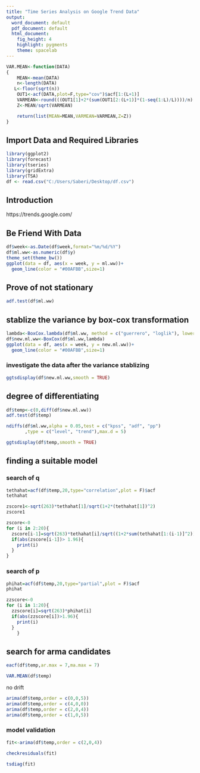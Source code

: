 ```yaml
---
title: "Time Series Analysis on Google Trend Data"
output:
  word_document: default
  pdf_document: default
  html_document:
    fig_height: 4
    highlight: pygments
    theme: spacelab
---
```

```r
VAR.MEAN<-function(DATA)
{
	MEAN<-mean(DATA)
	n<-length(DATA)
   L<-floor(sqrt(n))
	OUT1<-acf(DATA,plot=F,type="cov")$acf[1:(L+1)]
	VARMEAN<-round(((OUT1[1]+2*(sum(OUT1[2:(L+1)]*(1-seq(1:L)/L))))/n),4)
	Z<-MEAN/sqrt(VARMEAN)

	return(list(MEAN=MEAN,VARMEAN=VARMEAN,Z=Z))
}
```

## Import Data and Required Libraries

```r
library(ggplot2)
library(forecast)
library(tseries)
library(gridExtra)
library(TSA)
df <- read.csv("C:/Users/Saberi/Desktop/df.csv")
```

## Introduction

https://trends.google.com/

## Be Friend With Data

```r
df$week<-as.Date(df$week,format="%m/%d/%Y")
df$ml.ww<-as.numeric(df$y)
theme_set(theme_bw())
ggplot(data = df, aes(x = week, y = ml.ww))+
  geom_line(color = "#00AFBB",size=1)
```

## Prove of not stationary

```r
adf.test(df$ml.ww)
```

## stablize the variance by box-cox transformation

```r
lambda<-BoxCox.lambda(df$ml.ww, method = c("guerrero", "loglik"), lower = -1, upper = 2)
df$new.ml.ww<-BoxCox(df$ml.ww,lambda)
ggplot(data = df, aes(x = week, y = new.ml.ww))+
  geom_line(color = "#00AFBB",size=1)

```
### investigate the data after the variance stablizing
```r
ggtsdisplay(df$new.ml.ww,smooth = TRUE)
```

## degree of differentiating
```r
df$temp<-c(0,diff(df$new.ml.ww))
adf.test(df$temp)

```
```r
ndiffs(df$ml.ww,alpha = 0.05,test = c("kpss", "adf", "pp")
       ,type = c("level", "trend"),max.d = 5)
```

```r
ggtsdisplay(df$temp,smooth = TRUE)
```

## finding a suitable model
### search of q

```r
tethahat=acf(df$temp,20,type="correlation",plot = F)$acf
tethahat

```

```r
zscore1<-sqrt(263)*tethahat[1]/sqrt(1+2*(tethahat[1])^2)
zscore1
```


```r
zscore<-0
for (i in 2:20){
  zscore[i-1]=sqrt(263)*tethahat[i]/sqrt((1+2*sum(tethahat[1:(i-1)]^2)))
  if(abs(zscore[i-1])> 1.96){
    print(i)
  }
}

```


### search of p

```r
phihat=acf(df$temp,20,type="partial",plot = F)$acf
phihat

```


```r
zzscore<-0
for (i in 1:20){
  zzscore[i]=sqrt(263)*phihat[i]
  if(abs(zzscore[i])>1.96){
    print(i)
  }
    }
```

## search for arma candidates

```r
eacf(df$temp,ar.max = 7,ma.max = 7)
```
```r
VAR.MEAN(df$temp)
```
no drift

```r
arima(df$temp,order = c(0,0,5))
arima(df$temp,order = c(4,0,0))
arima(df$temp,order = c(2,0,4))
arima(df$temp,order = c(1,0,5))
```
### model validation
```r
fit<-arima(df$temp,order = c(2,0,4))
```

```r
checkresiduals(fit)
```
```r
tsdiag(fit)
```


